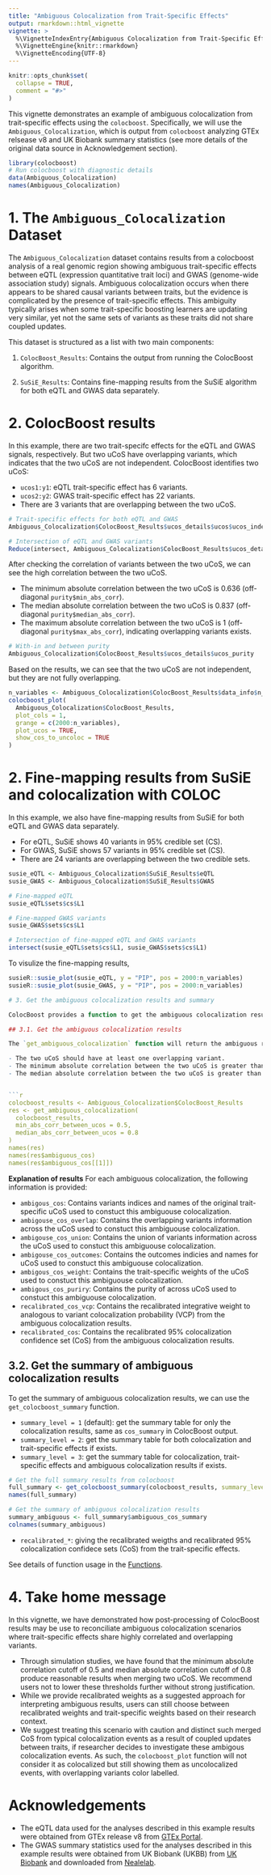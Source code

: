 ```yaml
---
title: "Ambiguous Colocalization from Trait-Specific Effects"
output: rmarkdown::html_vignette
vignette: >
  %\VignetteIndexEntry{Ambiguous Colocalization from Trait-Specific Effects}
  %\VignetteEngine{knitr::rmarkdown}
  %\VignetteEncoding{UTF-8}
---
```


```r
knitr::opts_chunk$set(
  collapse = TRUE,
  comment = "#>"
)
```

This vignette demonstrates an example of ambiguous colocalization from trait-specific effects using the `colocboost`. 
Specifically, we will use the `Ambiguous_Colocalization`, which is output from `colocboost` analyzing GTEx relsease v8 and UK Biobank summary statistics
(see more details of the original data source in Acknowledgement section).

```r
library(colocboost)
# Run colocboost with diagnostic details
data(Ambiguous_Colocalization)
names(Ambiguous_Colocalization)
```

# 1. The `Ambiguous_Colocalization` Dataset

The `Ambiguous_Colocalization` dataset contains results from a colocboost analysis of a real genomic region showing ambiguous trait-specific effects between eQTL 
(expression quantitative trait loci) and GWAS (genome-wide association study) signals. 
Ambiguous colocalization occurs when there appears to be shared causal variants between traits, 
but the evidence is complicated by the presence of trait-specific effects. 
This ambiguity typically arises when some trait-specific boosting learners are updating very similar, yet not the same sets of variants as these traits did not share coupled updates. 

This dataset is structured as a list with two main components:

1. `ColocBoost_Results`: Contains the output from running the ColocBoost algorithm.

2. `SuSiE_Results`: Contains fine-mapping results from the SuSiE algorithm for both eQTL and GWAS data separately.


# 2. ColocBoost results

In this example, there are two trait-specifc effects for the eQTL and GWAS signals, respectively. But two uCoS have overlapping variants, 
which indicates that the two uCoS are not independent. ColocBoost identifies two uCoS:

- `ucos1:y1`: eQTL trait-specific effect has 6 variants.
- `ucos2:y2`: GWAS trait-specific effect has 22 variants.
- There are 3 variants that are overlapping between the two uCoS.

```r
# Trait-specific effects for both eQTL and GWAS
Ambiguous_Colocalization$ColocBoost_Results$ucos_details$ucos$ucos_index

# Intersection of eQTL and GWAS variants
Reduce(intersect, Ambiguous_Colocalization$ColocBoost_Results$ucos_details$ucos$ucos_index)
```

After checking the correlation of variants between the two uCoS, we can see the high correlation between the two uCoS.

- The minimum absolute correlation between the two uCoS is 0.636 (off-diagonal `purity$min_abs_corr`).
- The median absolute correlation between the two uCoS is 0.837 (off-diagonal `purity$median_abs_corr`).
- The maximum absolute correlation between the two uCoS is 1 (off-diagonal `purity$max_abs_corr`), indicating overlapping variants exists.

```r
# With-in and between purity
Ambiguous_Colocalization$ColocBoost_Results$ucos_details$ucos_purity
```

Based on the results, we can see that the two uCoS are not independent, but they are not fully overlapping.

```r
n_variables <- Ambiguous_Colocalization$ColocBoost_Results$data_info$n_variables
colocboost_plot(
  Ambiguous_Colocalization$ColocBoost_Results, 
  plot_cols = 1,
  grange = c(2000:n_variables),
  plot_ucos = TRUE,
  show_cos_to_uncoloc = TRUE
)
```


# 2. Fine-mapping results from SuSiE and colocalization with COLOC

In this example, we also have fine-mapping results from SuSiE for both eQTL and GWAS data separately.

- For eQTL, SuSiE shows 40 variants in 95% credible set (CS).
- For GWAS, SuSiE shows 57 variants in 95% credible set (CS).
- There are 24 variants are overlapping between the two credible sets.

```r
susie_eQTL <- Ambiguous_Colocalization$SuSiE_Results$eQTL
susie_GWAS <- Ambiguous_Colocalization$SuSiE_Results$GWAS

# Fine-mapped eQTL
susie_eQTL$sets$cs$L1

# Fine-mapped GWAS variants
susie_GWAS$sets$cs$L1

# Intersection of fine-mapped eQTL and GWAS variants
intersect(susie_eQTL$sets$cs$L1, susie_GWAS$sets$cs$L1)
```

To visulize the fine-mapping results,

```r
susieR::susie_plot(susie_eQTL, y = "PIP", pos = 2000:n_variables)
susieR::susie_plot(susie_GWAS, y = "PIP", pos = 2000:n_variables)

# 3. Get the ambiguous colocalization results and summary

ColocBoost provides a function to get the ambiguous colocalization results and summary from trait-specifc effects, by considering the correlation of variants between the two uCoS.

## 3.1. Get the ambiguous colocalization results

The `get_ambiguous_colocalization` function will return the ambiguous results in `ambigous_ucos` object, if the following conditions are met:

- The two uCoS should have at least one overlapping variant.
- The minimum absolute correlation between the two uCoS is greater than `min_abs_corr_between_ucos` (default is 0.5).
- The median absolute correlation between the two uCoS is greater than `median_abs_corr_between_ucos` (default is 0.8).


```r
colocboost_results <- Ambiguous_Colocalization$ColocBoost_Results
res <- get_ambiguous_colocalization(
  colocboost_results, 
  min_abs_corr_between_ucos = 0.5, 
  median_abs_corr_between_ucos = 0.8
)
names(res)
names(res$ambiguous_cos)
names(res$ambiguous_cos[[1]])
```

**Explanation of results** For each ambiguous colocalization, the following information is provided:

- `ambigous_cos`: Contains variants indices and names of the original trait-specific uCoS used to constuct this ambiguouse colocalization.
- `ambigouse_cos_overlap`: Contains the overlapping variants information across the uCoS  used to constuct this ambiguouse colocalization.
- `ambigouse_cos_union`: Contains the union of variants information across the uCoS used to constuct this ambiguouse colocalization.
- `ambigouse_cos_outcomes`: Contains the outcomes indicies and names for uCoS used to constuct this ambiguouse colocalization.
- `ambigous_cos_weight`: Contains the trait-specific weights of the uCoS used to constuct this ambiguouse colocalization.
- `ambigous_cos_puriry`: Contains the purity of across uCoS used to constuct this ambiguouse colocalization.
- `recalibrated_cos_vcp`: Contains the recalibrated integrative weight to analogous to variant colocalization probability (VCP) from the ambiguous colocalization results.
- `recalibrated_cos`: Contains the recalibrated 95% colocalization confidence set (CoS) from the ambiguous colocalization results.


## 3.2. Get the summary of ambiguous colocalization results

To get the summary of ambiguous colocalization results, we can use the `get_colocboost_summary` function.

- `summary_level = 1` (default): get the summary table for only the colocalization results, same as `cos_summary` in ColocBoost output.
- `summary_level = 2`: get the summary table for both colocalization and trait-specific effects if exists.
- `summary_level = 3`: get the summary table for colocalization, trait-specific effects and ambiguous colocalization results if exists.

```r
# Get the full summary results from colocboost
full_summary <- get_colocboost_summary(colocboost_results, summary_level = 3)
names(full_summary)

# Get the summary of ambiguous colocalization results
summary_ambiguous <- full_summary$ambiguous_cos_summary
colnames(summary_ambiguous)
```

- `recalibrated_*`: giving the recalibrated weigths and recalibrated 95% colocalization confidece sets (CoS) from the trait-specific effects.

See details of function usage in the [Functions](https://statfungen.github.io/colocboost/reference/index.html).

# 4. Take home message

In this vignette, we have demonstrated how post-processing of ColocBoost results may be use to reconciliate ambiguous colocalization scenarios 
where trait-specific effects share highly correlated and overlapping variants.

- Through simulation studies, we have found that the minimum absolute correlation cutoff of 0.5 and median absolute correlation cutoff of 0.8 produce reasonable results 
when merging two uCoS. We recommend users not to lower these thresholds further without strong justification. 
- While we provide recalibrated weights as a suggested approach for interpreting ambiguous results, 
users can still choose between recalibrated weights and trait-specific weights based on their research context. 
- We suggest treating this scenario with caution and distinct such merged CoS from typical colocalization events as a result of coupled updates between traits, 
if researcher decides to investigate these ambigous colocalization events. As such, the `colocboost_plot` function will not consider it as colocalized but still showing them as uncolocalized events,
with overlapping variants color labelled.  

# Acknowledgements

- The eQTL data used for the analyses described in this example results were obtained from GTEx release v8 from [GTEx Portal](https://gtexportal.org/home/downloads/adult-gtex/qtl).
- The GWAS summary statistics used for the analyses described in this example results were obtained from UK Biobank (UKBB) 
from [UK Biobank](https://www.ukbiobank.ac.uk/) and downloaded from [Nealelab](https://www.nealelab.is/uk-biobank).